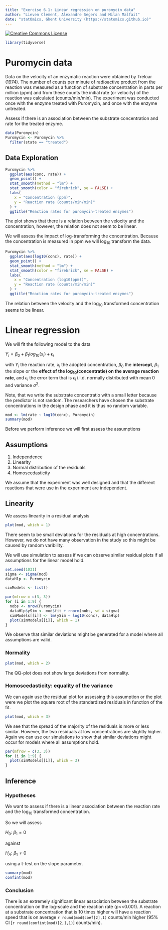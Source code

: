 ```yaml
---
title: "Exercise 6.1: Linear regression on puromycin data"
author: "Lieven Clement, Alexandre Segers and Milan Malfait"
date: "statOmics, Ghent University (https://statomics.github.io)"
---
```



<a rel="license" href="https://creativecommons.org/licenses/by-nc-sa/4.0"><img alt="Creative Commons License" style="border-width:0" src="https://i.creativecommons.org/l/by-nc-sa/4.0/88x31.png" /></a>

```r
library(tidyverse)
```

# Puromycin data

Data on the velocity of an enzymatic reaction were obtained by Treloar (1974).
The number of counts per minute of radioactive product from the reaction was measured as a function of substrate concentration in parts per million (ppm) and from these counts the initial rate (or velocity) of the reaction was calculated (counts/min/min).  The experiment was conducted once with the enzyme treated with Puromycin, and once with the enzyme untreated.

Assess if there is an association between the substrate concentration and rate for the treated enzyme.


```r
data(Puromycin)
Puromycin <- Puromycin %>%
  filter(state == "treated")
```

## Data Exploration

```r
Puromycin %>%
  ggplot(aes(conc, rate)) +
  geom_point() +
  stat_smooth(method = "lm") +
  stat_smooth(color = "firebrick", se = FALSE) +
  labs(
    x = "Concentration (ppm)",
    y = "Reaction rate (counts/min/min)"
  ) +
  ggtitle("Reaction rates for puromycin-treated enzymes")
```

The plot shows that there is a relation between the velocity and the concentration, however, the relation does not seem to be linear.

We will assess the impact of log-transforming the concentration. Because the concentration is measured in ppm we will log$_{10}$ transform the data.

```r
Puromycin %>%
  ggplot(aes(log10(conc), rate)) +
  geom_point() +
  stat_smooth(method = "lm") +
  stat_smooth(color = "firebrick", se = FALSE) +
  labs(
    x = "Concentration (log10(ppm))",
    y = "Reaction rate (counts/min/min)"
  ) +
  ggtitle("Reaction rates for puromycin-treated enzymes")
```

The relation between the velocity and the log$_{10}$ transformed concentration seems to be linear.

# Linear regression

We will fit the following model to the data

$Y_i = \beta_0 + \beta_1 log_{10}(x_i) + \epsilon_i$

with $Y_i$ the reaction rate, $x_i$ the adopted concentration, $\beta_0$ the **intercept**, $\beta_1$ the slope or the **effect of the log$_{10}$(concentratie) on the average  reaction rate**, and $\epsilon_i$ the error term that is $\epsilon_i$ i.i.d. normally distributed with mean 0 and variance $\sigma^2$.

Note, that we write the substrate concentratio with a small letter because the predictor is not random. The researchers have chosen the substrate concentrations in the design phase and it is thus no random variable.

```r
mod <- lm(rate ~ log10(conc), Puromycin)
summary(mod)
```

Before we perform inference we will first assess the assumptions

## Assumptions

1. Independence
2. Linearity
3. Normal distribution of the residuals
4. Homoscedasticity

We assume that the experiment was well designed and that the different reactions that were use in the experiment are independent.

## Linearity

We assess linearity in a residual analysis

```r
plot(mod, which = 1)
```

There seem to be small deviations for the residuals at high concentrations.
However, we do not have many observation in the study so this might be caused by random varibility.

We will use simulation to assess if we can observe similar residual plots if all assumptions for the linear model hold.

```r
set.seed(1031)
sigma <- sigma(mod)
dataHlp <- Puromycin

simModels <- list()

par(mfrow = c(3, 3))
for (i in 1:9) {
  nobs <- nrow(Puromycin)
  dataHlp$ySim <- mod$fit + rnorm(nobs, sd = sigma)
  simModels[[i]] <- lm(ySim ~ log10(conc), dataHlp)
  plot(simModels[[i]], which = 1)
}
```

We observe that similar deviations might be generated for a model where all assumptions are valid.

### Normality

```r
plot(mod, which = 2)
```

The QQ-plot does not show large deviations from normality.

### Homoscedasticity: equality of the variance

We can again use the residual plot for assessing this assumption or the plot were we plot the square root of the standardized residuals in function of the fit.

```r
plot(mod, which = 3)
```

We see that the spread of the majority of the residuals is more or less similar. However, the two residuals at low concentrations are slightly higher.
Again we can use our simulations to show that similar deviations might occur for models where all assumptions hold.

```r
par(mfrow = c(3, 3))
for (i in 1:9) {
  plot(simModels[[i]], which = 3)
}
```

## Inference

### Hypotheses

We want to assess if there is a linear association between the reaction rate and the log$_{10}$ transformed concentration.

So we will assess

$H_0$: $\beta_1 = 0$

against

$H_A$: $\beta_1 \ne 0$

using a t-test on the slope parameter.

```r
summary(mod)
confint(mod)
```


### Conclusion

There is an extremely significant linear association between the substrate concentration on the log-scale and the reaction rate (p<<0.001).
A reaction at a substrate concentration that is 10 times higher will have a reaction speed that is on average  `r round(mod$coef[2],1)` counts/min higher (95% CI [`r round(confint(mod)[2,],1)`] counts/min).
